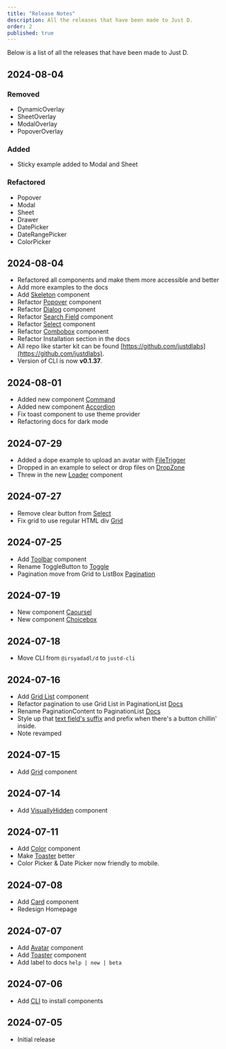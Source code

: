 ```yaml
---
title: "Release Notes"
description: All the releases that have been made to Just D.
order: 2
published: true
---
```

Below is a list of all the releases that have been made to Just D.

## 2024-08-04
### Removed
- DynamicOverlay
- SheetOverlay
- ModalOverlay
- PopoverOverlay
### Added
- Sticky example added to Modal and Sheet
### Refactored
- Popover
- Modal
- Sheet
- Drawer
- DatePicker
- DateRangePicker
- ColorPicker

## 2024-08-04
- Refactored all components and make them more accessible and better
- Add more examples to the docs
- Add [Skeleton](/d/skeleton) component
- Refactor [Popover](/d/popover) component
- Refactor [Dialog](/d/dialog) component
- Refactor [Search Field](/d/search-field) component
- Refactor [Select](/d/select) component
- Refactor [Combobox](/d/combo-box) component
- Refactor Installation section in the docs
- All repo like starter kit can be found [https://github.com/justdlabs](https://github.com/justdlabs).
- Version of CLI is now **v0.1.37**.

## 2024-08-01
- Added new component [Command](/docs/components/controls/command)
- Added new component [Accordion](/docs/components/collections/accordion)
- Fix toast component to use theme provider
- Refactoring docs for dark mode

## 2024-07-29
- Added a dope example to upload an avatar with [FileTrigger](/docs/components/buttons/file-trigger#avatar)
- Dropped in an example to select or drop files on [DropZone](/docs/components/drag-and-drop/drop-zone#file-trigger)
- Threw in the new [Loader](/docs/components/statuses/loader) component

## 2024-07-27
- Remove clear button from [Select](/docs/components/forms/select)
- Fix grid to use regular HTML div [Grid](/docs/components/surfaces/grid)

## 2024-07-25
- Add [Toolbar](/docs/components/controls/toolbar) component
- Rename ToggleButton to [Toggle](/docs/components/buttons/toggle)
- Pagination move from Grid to ListBox [Pagination](/docs/components/navigation/pagination)

## 2024-07-19
- New component [Caoursel](/docs/components/collections/carousel)
- New component [Choicebox](/docs/components/forms/choicebox)

## 2024-07-18
- Move CLI from `@irsyadadl/d` to `justd-cli`

## 2024-07-16
- Add [Grid List](/docs/components/collections/grid-list) component
- Refactor pagination to use Grid List in PaginationList [Docs](/docs/components/navigation/pagination)
- Rename PaginationContent to PaginationList [Docs](/docs/components/navigation/pagination)
- Style up that [text field's suffix](/docs/components/forms/text-field#suffix-with-button) and prefix when there's a button chillin' inside.
- Note revamped

## 2024-07-15
- Add [Grid](/docs/components/surfaces/grid) component

## 2024-07-14
- Add [VisuallyHidden](/docs/components/utilities/visually-hidden) component

## 2024-07-11
- Add [Color](/docs/components/colors/color-picker) component
- Make [Toaster](/docs/components/statuses/toaster) better
- Color Picker & Date Picker now friendly to mobile.

## 2024-07-08
- Add [Card](/docs/components/surfaces/card) component
- Redesign Homepage

## 2024-07-07
- Add [Avatar](/docs/components/media/avatar) component
- Add [Toaster](/docs/components/statuses/toaster) component
- Add label to docs `help | new | beta`

## 2024-07-06
- Add [CLI](/docs/getting-started/installation#cli) to install components

## 2024-07-05
- Initial release
